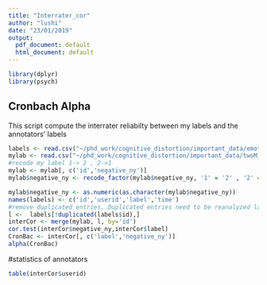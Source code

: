 ```yaml
---
title: "Interrater_cor"
author: "lushi"
date: "23/01/2019"
output:
  pdf_document: default
  html_document: default
---
```


```r
library(dplyr)
library(psych)
```

## Cronbach Alpha
This script compute the interrater reliabilty between my labels and the annotators' labels


```r
labels <- read.csv("~/phd_work/cognitive_distortion/important_data/emotions_history.csv", header = F, fill=TRUE,row.names=NULL)
mylab <- read.csv("~/phd_work/cognitive_distortion/important_data/twoM_newLabels2.csv", header = T, fill=TRUE,row.names=NULL)
#recode my label 1-> 2 , 2->1
mylab <- mylab[, c('id','negative_ny')]
mylab$negative_ny <- recode_factor(mylab$negative_ny, '1' = '2' , '2' = '1', '3' = '3' , '4'= '4', '5'='5')
```



```r
mylab$negative_ny <- as.numeric(as.character(mylab$negative_ny))
names(labels) <- c('id','userid','label','time')
#remove duplicated entries. Duplicated entries need to be reanalyzed later 
l <-  labels[!duplicated(labels$id),]
interCor <- merge(mylab, l, by='id')
cor.test(interCor$negative_ny,interCor$label)
CronBac <- interCor[, c('label','negative_ny')]
alpha(CronBac)
```

#statistics of annotators
```r
table(interCor$userid)
```